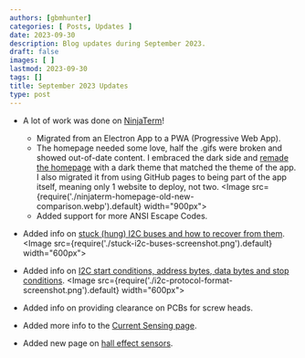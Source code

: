 ```yaml
---
authors: [gbmhunter]
categories: [ Posts, Updates ]
date: 2023-09-30
description: Blog updates during September 2023.
draft: false
images: [ ]
lastmod: 2023-09-30
tags: []
title: September 2023 Updates
type: post
---
```


* A lot of work was done on [NinjaTerm](https://ninjaterm.mbedded.ninja/)!
    * Migrated from an Electron App to a PWA (Progressive Web App).
    * The homepage needed some love, half the .gifs were broken and showed out-of-date content. I embraced the dark side and [remade the homepage](https://ninjaterm.mbedded.ninja/) with a dark theme that matched the theme of the app. I also migrated it from using GitHub pages to being part of the app itself, meaning only 1 website to deploy, not two.
    <Image src={require('./ninjaterm-homepage-old-new-comparison.webp').default} width="900px"></Image>
    * Added support for more ANSI Escape Codes.

* Added info on [stuck (hung) I2C buses and how to recover from them](/electronics/communication-protocols/i2c-communication-protocol/#stuck-i2c-buses).
    <Image src={require('./stuck-i2c-buses-screenshot.png').default} width="600px"></Image>

* Added info on [I2C start conditions, address bytes, data bytes and stop conditions](/electronics/communication-protocols/i2c-communication-protocol/#protocol-format).
    <Image src={require('./i2c-protocol-format-screenshot.png').default} width="600px"></Image>

* Added info on providing clearance on PCBs for screw heads.

* Added more info to the [Current Sensing page](/electronics/circuit-design/current-sensing/). 

* Added new page on [hall effect sensors](/electronics/components/hall-effect-sensors/).
